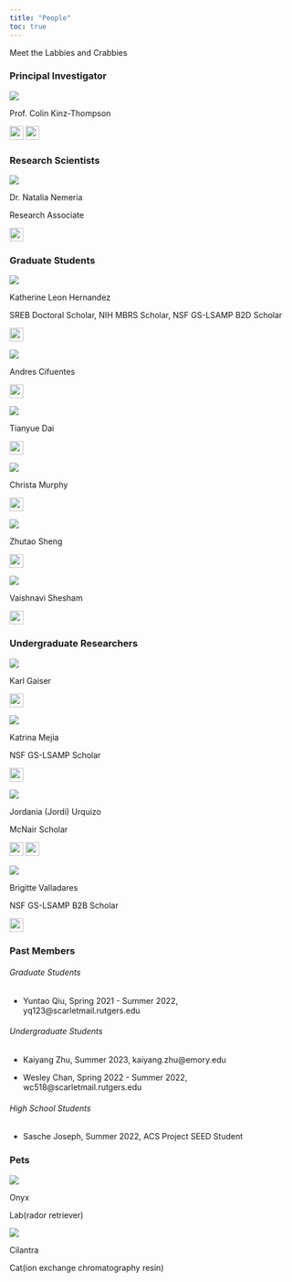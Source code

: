 ```yaml
---
title: "People"
toc: true
---
```


Meet the Labbies and Crabbies


### Principal Investigator
:::: {layout="[ 35, 65 ]"}
![](./images/ppl/colin_microscope.jpg)

::: {center}
Prof. Colin Kinz-Thompson

[![](./images/envelope-regular.svg){width=0.25in}](mailto:colin.kinzthompson@rutgers.edu)
[![](./images/rectangle-list-regular.svg){width=0.25in}]("./labwebsite/papers/CV_CKT.pdf")
:::
::::




### Research Scientists
:::: {layout="[ 35, 65 ]"}
![](./images/ppl/natasha_microscope.jpg)

::: {center}
Dr. Natalia Nemeria

Research Associate

[![](./images/envelope-regular.svg){width=0.25in}](mailto:nemeria@newark.rutgers.edu)
<!-- Start: Summer 2022  -->
<!-- End: Current -->
:::
::::

### Graduate Students

:::: {layout="[ 35, 65 ]"}
![](./images/ppl/kathy_microscope.jpg)

::: {center}
Katherine Leon Hernandez

SREB Doctoral Scholar, NIH MBRS Scholar, NSF GS-LSAMP B2D Scholar

[![](./images/envelope-regular.svg){width=0.25in}](mailto:kathy.leon@rutgers.edu)
<!-- Start: Fall 2020  -->
<!-- End: Current -->
:::
::::



:::: {layout="[ 35, 65 ]"}
![](./images/ppl/andres_microscope.jpg)

::: {center}
Andres Cifuentes

[![](./images/envelope-regular.svg){width=0.25in}](mailto:acc256@scarletmail.rutgers.edu)
<!-- Start: Spring 2023  -->
<!-- End: Current -->
:::
::::



:::: {layout="[ 35, 65 ]"}
![](./images/ppl/tianyue_microscope.jpg)

::: {center}
Tianyue Dai

[![](./images/envelope-regular.svg){width=0.25in}](mailto:td460@newark.rutgers.edu)
<!-- Start: Fall 2022  -->
<!-- End: Current -->
:::
::::


:::: {layout="[ 35, 65 ]"}
![](./images/ppl/blank1.jpg)

::: {center}
Christa Murphy

[![](./images/envelope-regular.svg){width=0.25in}](mailto:mailto:cm1669@scarletmail.rutgers.edu)
<!-- Start: Spring 2024  -->
<!-- End: Current -->
:::
::::


:::: {layout="[ 35, 65 ]"}
![](./images/ppl/zhutao_microscope.jpg)

::: {center}
Zhutao Sheng

[![](./images/envelope-regular.svg){width=0.25in}](mailto:zhutao.sheng@rutgers.edu)
<!-- Start: Fall 2022  -->
<!-- End: Current -->
:::
::::



:::: {layout="[ 35, 65 ]"}
![](./images/ppl/vaishnavi_microscope.jpg)

::: {center}
Vaishnavi Shesham

[![](./images/envelope-regular.svg){width=0.25in}](mailto:vs803@scarletmail.rutgers.edu)
<!-- Start: Fall 2022  -->
<!-- End: Current -->
:::
::::



### Undergraduate Researchers

:::: {layout="[ 35, 65 ]"}
![](./images/ppl/blank1.jpg)

::: {center}
Karl Gaiser

[![](./images/envelope-regular.svg){width=0.25in}](mailto:kcg5@njit.edu)
<!-- Start: Spring 2023  -->
<!-- End: Current -->
:::
::::


:::: {layout="[ 35, 65 ]"}
![](./images/ppl/blank1.jpg)

::: {center}
Katrina Mejia

NSF GS-LSAMP Scholar

[![](./images/envelope-regular.svg){width=0.25in}](mailto:kmm722@scarletmail.rutgers.edu)
<!-- Start: Spring 2024  -->
<!-- End: Current -->
:::
::::

:::: {layout="[ 35, 65 ]"}
![](./images/ppl/jordi_microscope.jpg)

::: {center}
Jordania (Jordi) Urquizo

McNair Scholar

[![](./images/linkedin.svg){width=0.25in}](https://www.linkedin.com/in/jordania-urquizo/)
[![](./images/envelope-regular.svg){width=0.25in}](mailto:jju20@scarletmail.rutgers.edu)

<!-- Start: Spring 2024  -->
<!-- End: Current -->
:::
::::


:::: {layout="[ 35, 65 ]"}
![](./images/ppl/jordi_microscope.jpg)

::: {center}
Brigitte Valladares

NSF GS-LSAMP B2B Scholar

[![](./images/envelope-regular.svg){width=0.25in}](mailto:Bsvalladares@students.pccc.edu)

<!-- Start: Summer 2024  -->
<!-- End: Current -->
:::
::::

	


### Past Members


###### Graduate Students
* Yuntao Qiu, Spring 2021 - Summer 2022, yq123@scarletmail.rutgers.edu

###### Undergraduate Students
* Kaiyang Zhu, Summer 2023, kaiyang.zhu@emory.edu

* Wesley Chan, Spring 2022 - Summer 2022, wc518@scarletmail.rutgers.edu

###### High School Students
* Sasche Joseph, Summer 2022, ACS Project SEED Student



### Pets

:::: {layout="[ 35, 65 ]"}
![](./images/ppl/pets/onyx.jpg)

::: {}
Onyx

Lab(rador retriever)

:::
::::


:::: {layout="[ 35, 65 ]"}
![](./images/ppl/pets/cilantra.jpg)

::: {}
Cilantra

Cat(ion exchange chromatography resin)

:::
::::
